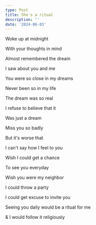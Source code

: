 ```yaml
---
type: Post
title: She's a ritual
description: ''
date: '2024-06-03'
---
```

Woke up at midnight


With your thoughts in mind


Almost remembered the dream


I saw about you and me


You were so close in my dreams


Never been so in my life


The dream was so real


I refuse to believe that it


Was just a dream


Miss you so badly


But it's worse that


I can't say how I feel to you


Wish I could get a chance


To see you everyday


Wish you were my neighbor


I could throw a party


I could get excuse to invite you


Seeing you daily would be a ritual for me


& I would follow it religiously
